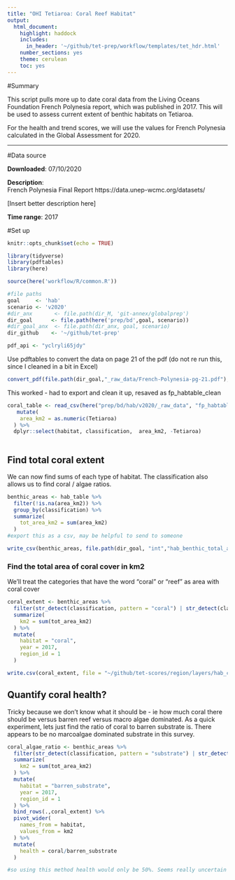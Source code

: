```yaml
---
title: "OHI Tetiaroa: Coral Reef Habitat"
output:
  html_document:
    highlight: haddock
    includes:
      in_header: '~/github/tet-prep/workflow/templates/tet_hdr.html' 
    number_sections: yes
    theme: cerulean
    toc: yes
---
```


#Summary

This script pulls more up to date coral data from the Living Oceans Foundation French Polynesia report, which was published in 2017. This will be used to assess current extent of benthic habitats on Tetiaroa. 

For the health and trend scores, we will use the values for French Polynesia calculated in the Global Assessment for 2020. 

***

#Data source

**Downloaded**: 07/10/2020

**Description**:  
French Polynesia Final Report
https://data.unep-wcmc.org/datasets/

[Insert better description here]

**Time range**: 2017

#Set up 
```r
knitr::opts_chunk$set(echo = TRUE)

library(tidyverse)
library(pdftables)
library(here)

source(here('workflow/R/common.R'))

#file paths
goal     <- 'hab'
scenario <- 'v2020'
#dir_anx       <- file.path(dir_M, 'git-annex/globalprep') 
dir_goal      <- file.path(here('prep/bd',goal, scenario))
#dir_goal_anx  <- file.path(dir_anx, goal, scenario)
dir_github    <- '~/github/tet-prep'

pdf_api <- "yclryli65jdy"
```

Use pdftables to convert the data on page 21 of the pdf (do not re run this, since I cleaned in a bit in Excel)
```r

convert_pdf(file.path(dir_goal,"_raw_data/French-Polynesia-pg-21.pdf"), "fp_habtable.csv", api_key = pdf_api)

```

This worked - had to export and clean it up, resaved as fp_habtable_clean

```r
coral_table <- read_csv(here("prep/bd/hab/v2020/_raw_data", "fp_habtable_clean.csv")) %>% 
   mutate(
    area_km2 = as.numeric(Tetiaroa)
  ) %>% 
  dplyr::select(habitat, classification,  area_km2, -Tetiaroa)
 

```

## Find total coral extent

We can now find sums of each type of habitat. The classification also allows us to find coral / algae ratios.
```r

benthic_areas <- hab_table %>%
  filter(!is.na(area_km2)) %>% 
  group_by(classification) %>%
  summarize(
    tot_area_km2 = sum(area_km2)
  )
#export this as a csv, may be helpful to send to someone

write_csv(benthic_areas, file.path(dir_goal, "int","hab_benthic_total_area.csv"))

```

### Find the total area of coral cover in km2

We'll treat the categories that have the word "coral" or "reef" as area with coral cover
```r

coral_extent <- benthic_areas %>% 
  filter(str_detect(classification, pattern = "coral") | str_detect(classification, pattern = "reef")) %>% 
  summarize(
    km2 = sum(tot_area_km2)
  ) %>% 
  mutate(
    habitat = "coral",
    year = 2017,
    region_id = 1
  )

write.csv(coral_extent, file = "~/github/tet-scores/region/layers/hab_coral_extent.csv", row.names = FALSE)
```

## Quantify coral health? 

Tricky because we don't know what it should be - ie how much coral there should be versus barren reef versus macro algae dominated. As a quick experiment, lets just find the ratio of coral to barren substrate is. There appears to be no marcoalgae dominated substrate in this survey.

```r

coral_algae_ratio <- benthic_areas %>% 
  filter(str_detect(classification, pattern = "substrate") | str_detect(classification, pattern = "Substrate")) %>% 
  summarize(
    km2 = sum(tot_area_km2)
  ) %>%
  mutate(
    habitat = "barren_substrate",
    year = 2017,
    region_id = 1
  ) %>%
  bind_rows(.,coral_extent) %>% 
  pivot_wider(
    names_from = habitat,
    values_from = km2
  ) %>% 
  mutate(
    health = coral/barren_substrate
  )

#so using this method health would only be 50%. Seems really uncertain and pretty low, so we'll stick with global for now. 


```

